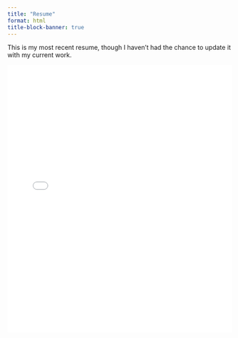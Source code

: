 ```yaml
---
title: "Resume"
format: html
title-block-banner: true
---
```

This is my most recent resume, though I haven't had the chance to update it with my current work.

<iframe src="media/SW_Resume.pdf" width="100%" height="600px" style="border: none;"></iframe>
